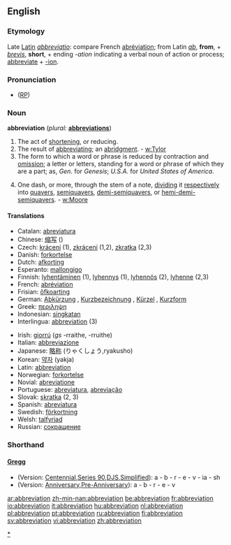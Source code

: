 {{wikipedia}}
{{Wikisource1911Enc|Abbreviation}}
==English==

===Etymology===
Late [[Latin]] ''[[abbreviatio]]'': compare French [[abréviation]]; from Latin ''[[ab]]'', '''from''', + ''[[brevis]]'', '''short''', + ending ''-ation'' indicating a verbal noun of action or process; [[abbreviate]] + [[-ion]].

===Pronunciation===
* ([[RP]]) {{IPA|/əˌbriːviˈeɪʃn/}}

===Noun===
'''abbreviation'''  (''plural:'' '''[[abbreviations]]''')
#The act of [[shortening]], or reducing.
#The result of [[abbreviating]]; an [[abridgment]]. - [[w:Tylor]]
#The form to which a word or phrase is reduced by contraction and [[omission]]; a letter or letters, standing for a word or phrase of which they are a part; as, ''Gen.'' for ''Genesis''; ''U.S.A.'' for ''United States of America''.
#{{music}} One dash, or more, through the stem of a note, [[dividing]] it [[respectively]] into [[quavers]], [[semiquavers]], [[demi-semiquavers]], or [[hemi-demi-semiquavers]]. - [[w:Moore]]

====Translations====
{{top}}
*Catalan: [[abreviatura]] {{f}}
*Chinese: [[缩写]] ()
*Czech: [[krácení]] {{n}} (1), [[zkrácení]] {{n}} (1,2), [[zkratka]] {{f}} (2,3)
*Danish: [[forkortelse]] {{c}}
*Dutch: [[afkorting]] {{f}}
*Esperanto: [[mallongigo]]
*Finnish: [[lyhentäminen]] (1), [[lyhennys]] (1), [[lyhennös]] (2), [[lyhenne]] (2,3)
*French: [[abréviation]] {{f}}
*Frisian: [[ôfkoarting]]
*German: [[Abkürzung]] {{f}}, [[Kurzbezeichnung]] {{f}}, [[Kürzel]] {{n}}, [[Kurzform]] {{f}}
*Greek: [[περιληψη]]
*Indonesian: [[singkat]]an
*Interlingua: [[abbreviation]] (3)
{{mid}}
*Irish: [[giorrú]] {{m}} (''gs'' -rraithe, {{p}} -rruithe)
*Italian: [[abbreviazione]]
*Japanese: [[略称]] (りゃくしょう,ryakusho)
*Korean: [[약자]] (yakja)
*Latin: [[abbreviation]]
*Norwegian: [[forkortelse]]
*Novial: [[abreviatione]]
*Portuguese: [[abreviatura]], [[abreviação]]
*Slovak: [[skratka]]  {{f}}  (2, 3)
*Spanish: [[abreviatura]] {{f}}
*Swedish: [[förkortning]] {{c}}
*Welsh: [[talfyriad]] {{m}}
*Russian: [[сокрaщение]]
{{bottom}}

[[Category:Abbreviations|*]]

===Shorthand===
====[http://en.wikipedia.org/wiki/Gregg_Shorthand Gregg]====
* (Version: [http://en.wikipedia.org/wiki/Gregg_Shorthand#Centennial_Gregg_Shorthand Centennial],[http://en.wikipedia.org/wiki/Gregg_Shorthand#Series_90_Gregg_Shorthand  Series 90],[http://en.wikipedia.org/wiki/Gregg_Shorthand#Diamond_Jubilee_Gregg_Shorthand  DJS],[http://en.wikipedia.org/wiki/Gregg_Shorthand#Simplified_Gregg_Shorthand Simplified]): a - b - r - e - v - ia - sh
* (Version: [http://en.wikipedia.org/wiki/Gregg_Shorthand#Anniversary_Gregg_Shorthand Anniversary],[http://en.wikipedia.org/wiki/Gregg_Shorthand#Pre-Anniversary_Gregg_Shorthand Pre-Anniversary]): a - b - r - e - v

[[ar:abbreviation]]
[[zh-min-nan:abbreviation]]
[[be:abbreviation]]
[[fr:abbreviation]]
[[io:abbreviation]]
[[it:abbreviation]]
[[hu:abbreviation]]
[[nl:abbreviation]]
[[pl:abbreviation]]
[[pt:abbreviation]]
[[ru:abbreviation]]
[[fi:abbreviation]]
[[sv:abbreviation]]
[[vi:abbreviation]]
[[zh:abbreviation]]